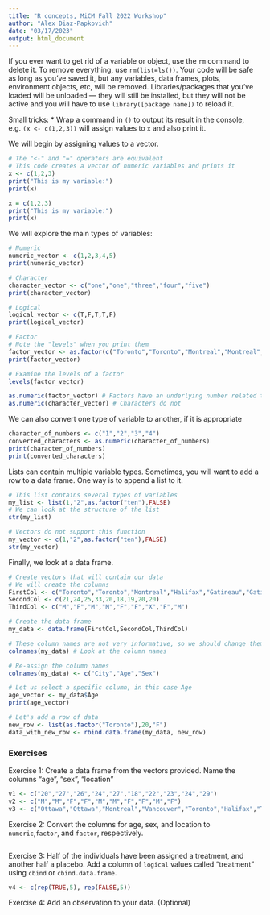 ```yaml
---
title: "R concepts, MiCM Fall 2022 Workshop"
author: "Alex Diaz-Papkovich"
date: "03/17/2023"
output: html_document
---
```


If you ever want to get rid of a variable or object, use the `rm` command to delete it. To remove everything, use `rm(list=ls())`. Your code will be safe as long as you've saved it, but any variables, data frames, plots, environment objects, etc, will be removed. Libraries/packages that you've loaded will be unloaded --- they will still be installed, but they will not be active and you will have to use `library([package name])` to reload it.

Small tricks:
* Wrap a command in `()` to output its result in the console, e.g. `(x <- c(1,2,3))` will assign values to `x` and also print it.

We will begin by assigning values to a vector.

```r
# The "<-" and "=" operators are equivalent
# This code creates a vector of numeric variables and prints it
x <- c(1,2,3)
print("This is my variable:")
print(x)

x = c(1,2,3)
print("This is my variable:")
print(x)
```

We will explore the main types of variables:

```r
# Numeric
numeric_vector <- c(1,2,3,4,5)
print(numeric_vector)

# Character
character_vector <- c("one","one","three","four","five")
print(character_vector)

# Logical
logical_vector <- c(T,F,T,T,F)
print(logical_vector)

# Factor
# Note the "levels" when you print them
factor_vector <- as.factor(c("Toronto","Toronto","Montreal","Montreal","Ottawa","Montreal","Toronto","Montreal"))
print(factor_vector)

# Examine the levels of a factor
levels(factor_vector)

as.numeric(factor_vector) # Factors have an underlying number related to their label
as.numeric(character_vector) # Characters do not
```

We can also convert one type of variable to another, if it is appropriate

```r
character_of_numbers <- c("1","2","3","4")
converted_characters <- as.numeric(character_of_numbers)
print(character_of_numbers)
print(converted_characters)
```

Lists can contain multiple variable types. Sometimes, you will want to add a row to a data frame. One way is to append a list to it.

```r
# This list contains several types of variables
my_list <- list(1,"2",as.factor("ten"),FALSE)
# We can look at the structure of the list
str(my_list)

# Vectors do not support this function
my_vector <- c(1,"2",as.factor("ten"),FALSE)
str(my_vector)
```

Finally, we look at a data frame.
```r
# Create vectors that will contain our data
# We will create the columns
FirstCol <- c("Toronto","Toronto","Montreal","Halifax","Gatineau","Gatineau","Halifax","Toronto","Vancouver")
SecondCol <- c(21,24,25,33,20,18,19,20,20)
ThirdCol <- c("M","F","M","M","F","F","X","F","M")

# Create the data frame
my_data <- data.frame(FirstCol,SecondCol,ThirdCol)

# These column names are not very informative, so we should change them
colnames(my_data) # Look at the column names

# Re-assign the column names
colnames(my_data) <- c("City","Age","Sex")

# Let us select a specific column, in this case Age
age_vector <- my_data$Age
print(age_vector)

# Let's add a row of data
new_row <- list(as.factor("Toronto"),20,"F")
data_with_new_row <- rbind.data.frame(my_data, new_row)
```

### Exercises

Exercise 1: Create a data frame from the vectors provided. Name the columns "age", "sex", "location"

```r

v1 <- c("20","27","26","24","27","18","22","23","24","29")
v2 <- c("M","M","F","F","M","M","F","F","M","F")
v3 <- c("Ottawa","Ottawa","Montreal","Vancouver","Toronto","Halifax","Toronto","Calgary","Montreal","Toronto")

```

Exercise 2: Convert the columns for age, sex, and location to `numeric`,`factor`, and `factor`, respectively.

```r
```

Exercise 3: Half of the individuals have been assigned a treatment, and another half a placebo. Add a column of `logical` values called "treatment" using `cbind` or `cbind.data.frame`.

```r
v4 <- c(rep(TRUE,5), rep(FALSE,5))
```

Exercise 4: Add an observation to your data. (Optional)

```r
```